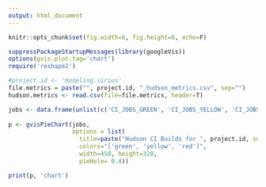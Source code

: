 ```yaml
---
output: html_document
---
```


```r
knitr::opts_chunk$set(fig.width=6, fig.height=6, echo=F)

suppressPackageStartupMessages(library(googleVis))
options(gvis.plot.tag='chart')
require('reshape2')

#project.id <- 'modeling.sirius'
file.metrics = paste("", project.id, "_hudson_metrics.csv", sep="")
hudson.metrics <- read.csv(file=file.metrics, header=T)

jobs <- data.frame(unlist(c('CI_JOBS_GREEN', 'CI_JOBS_YELLOW', 'CI_JOBS_RED')), unlist(hudson.metrics[1,c('CI_JOBS_GREEN', 'CI_JOBS_YELLOW', 'CI_JOBS_RED')]))
  
p <- gvisPieChart(jobs, 
                  options = list(
                    title=paste("Hudson CI Builds for ", project.id, sep=""),
                    colors="['green', 'yellow', 'red']",
                    width=450, height=320,
                    pieHole= 0.4))

print(p, 'chart')
```

